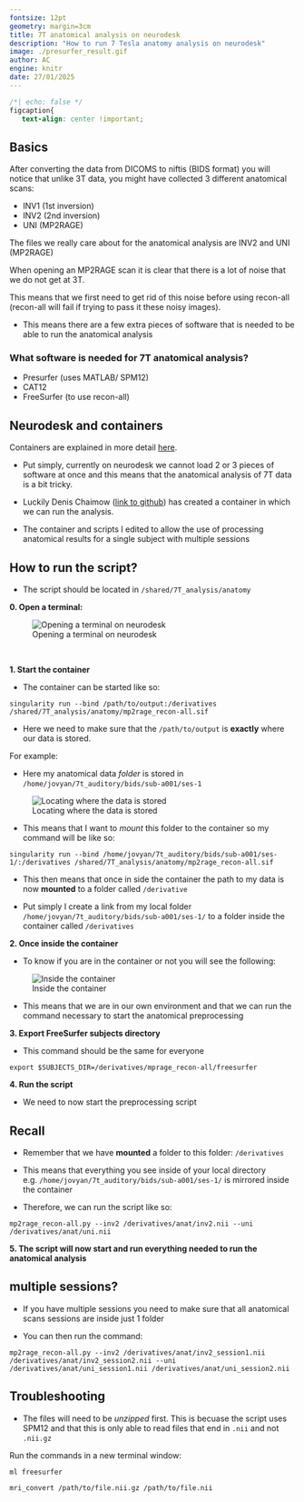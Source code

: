 ```yaml
---
fontsize: 12pt
geometry: margin=3cm
title: 7T anatomical analysis on neurodesk
description: "How to run 7 Tesla anatomy analysis on neurodesk"
image: ./presurfer_result.gif
author: AC
engine: knitr
date: 27/01/2025
---
```


```css
/*| echo: false */
figcaption{
   text-align: center !important;
```


## Basics

After converting the data from DICOMS to niftis (BIDS format) you will notice that unlike 3T data, you might have collected 3 different anatomical scans:

- INV1 (1st inversion)
- INV2 (2nd inversion)
- UNI (MP2RAGE)

The files we really care about for the anatomical analysis are INV2 and UNI (MP2RAGE)

When opening an MP2RAGE scan it is clear that there is a lot of noise that we do not get at 3T.


This means that we first need to get rid of this noise before using recon-all (recon-all will fail if trying to pass it these noisy images).

- This means there are a few extra pieces of software that is needed to be able to run the anatomical analysis


### What software is needed for 7T anatomical analysis? 


- Presurfer (uses MATLAB/ SPM12)
- CAT12 
- FreeSurfer (to use recon-all)


## Neurodesk and containers 


Containers are explained in more detail [here](https://visualneuroscience.github.io/mri/analysis/freesurfer%20FSFAST.html).

- Put simply, currently on neurodesk we cannot load 2 or 3 pieces of software at once and this means that the anatomical analysis of 7T data is a bit tricky. 

- Luckily Denis Chaimow ([link to github](https://github.com/dchaimow/mp2rage_recon-all)) has created a container in which we can run the analysis. 

- The container and scripts I edited to allow the use of processing anatomical results for a single subject with multiple sessions 


## How to run the script?

- The script should be located in `/shared/7T_analysis/anatomy` 


**0. Open a terminal:** 

![Opening a terminal on neurodesk](./open_terminal.gif)

&nbsp;


**1. Start the container**

- The container can be started like so: 

`singularity run --bind /path/to/output:/derivatives /shared/7T_analysis/anatomy/mp2rage_recon-all.sif`


- Here we need to make sure that the `/path/to/output` is **exactly** where our data is stored. 

For example: 

- Here my anatomical data *folder* is stored in `/home/jovyan/7t_auditory/bids/sub-a001/ses-1`

![Locating where the data is stored](./finding_anat_7t_data.gif)


- This means that I want to *mount* this folder to the container so my command will be like so: 

`singularity run --bind /home/jovyan/7t_auditory/bids/sub-a001/ses-1/:/derivatives /shared/7T_analysis/anatomy/mp2rage_recon-all.sif`


- This then means that once in side the container the path to my data is now **mounted** to a folder called `/derivative`

- Put simply I create a link from my local folder `/home/jovyan/7t_auditory/bids/sub-a001/ses-1/` to a folder inside the container called `/derivatives`






**2. Once inside the container**



- To know if you are in the container or not you will see the following: 

![Inside the container](./inside_a_container.png)



- This means that we are in our own environment and that we can run the command necessary to start the anatomical preprocessing


**3. Export FreeSurfer subjects directory**

- This command should be the same for everyone

`export $SUBJECTS_DIR=/derivatives/mprage_recon-all/freesurfer`


**4. Run the script**


- We need to now start the preprocessing script

::: {.callout-note}
# Recall

- Remember that we have **mounted** a folder to this folder: `/derivatives`

- This means that everything you see inside of your local directory e.g. `/home/jovyan/7t_auditory/bids/sub-a001/ses-1/` is mirrored inside the container
:::

- Therefore, we can run the script like so:


`mp2rage_recon-all.py --inv2 /derivatives/anat/inv2.nii --uni /derivatives/anat/uni.nii`

**5. The script will now start and run everything needed to run the anatomical analysis**

::: {.callout-note}
# multiple sessions?

- If you have multiple sessions you need to make sure that all anatomical scans sessions are inside just 1 folder

- You can then run the command: 

`mp2rage_recon-all.py --inv2 /derivatives/anat/inv2_session1.nii /derivatives/anat/inv2_session2.nii --uni /derivatives/anat/uni_session1.nii /derivatives/anat/uni_session2.nii`

:::



## Troubleshooting


- The files will need to be *unzipped* first. This is becuase the script uses SPM12 and that this is only able to read files that end in `.nii` and not `.nii.gz`

Run the commands in a new terminal window: 

`ml freesurfer`

`mri_convert /path/to/file.nii.gz /path/to/file.nii`



